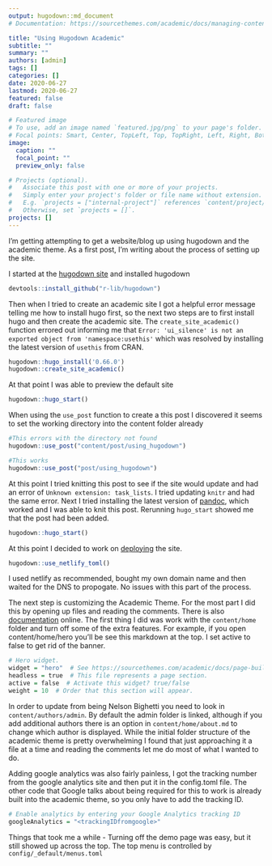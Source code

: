 ```yaml
---
output: hugodown::md_document
# Documentation: https://sourcethemes.com/academic/docs/managing-content/

title: "Using Hugodown Academic"
subtitle: ""
summary: ""
authors: [admin]
tags: []
categories: []
date: 2020-06-27
lastmod: 2020-06-27
featured: false
draft: false

# Featured image
# To use, add an image named `featured.jpg/png` to your page's folder.
# Focal points: Smart, Center, TopLeft, Top, TopRight, Left, Right, BottomLeft, Bottom, BottomRight.
image:
  caption: ""
  focal_point: ""
  preview_only: false

# Projects (optional).
#   Associate this post with one or more of your projects.
#   Simply enter your project's folder or file name without extension.
#   E.g. `projects = ["internal-project"]` references `content/project/deep-learning/index.md`.
#   Otherwise, set `projects = []`.
projects: []
---
```


I'm getting attempting to get a website/blog up using hugodown and the academic theme. As a first post, I'm writing about the process of setting up the site.

I started at the [hugodown site](https://hugodown.r-lib.org/index.html) and installed hugodown

```r
devtools::install_github("r-lib/hugodown")
```

Then when I tried to create an academic site I got a helpful error message telling me how to install hugo first, so the next two steps are to first install hugo and then create the academic site. The `create_site_academic()` function errored out informing me that `Error: 'ui_silence' is not an exported object from 'namespace:usethis'` which was resolved by installing the latest version of `usethis` from CRAN.

```r
hugodown::hugo_install('0.66.0')
hugodown::create_site_academic()
```

At that point I was able to preview the default site

```r
hugodown::hugo_start()
```

When using the `use_post` function to create a this post I discovered it seems to set the working directory into the content folder already

```r
#This errors with the directory not found
hugodown::use_post("content/post/using_hugodown")

#This works
hugodown::use_post("post/using_hugodown")
```

At this point I tried knitting this post to see if the site would update and had an error of `Unknown extension: task_lists`. I tried updating `knitr` and had the same error. Next I tried installing the latest version of [pandoc](https://pandoc.org/installing.html), which worked and I was able to knit this post. Rerunning `hugo_start` showed me that the post had been added. 

```r
hugodown::hugo_start()
```

At this point I decided to work on [deploying](https://hugodown.r-lib.org/articles/deploy.html) the site.

```r
hugodown::use_netlify_toml()
```

I used netlify as recommended, bought my own domain name and then waited for the DNS to propogate. No issues with this part of the process. 

The next step is customizing the Academic Theme. For the most part I did this by opening up files and reading the comments. There is also [documentation](https://sourcethemes.com/academic/docs/) online. The first thing I did was work with the `content/home` folder and turn off some of the extra features. For example, if you open content/home/hero you'll be see this markdown at the top. I set active to false to get rid of the banner. 

```r
# Hero widget.
widget = "hero"  # See https://sourcethemes.com/academic/docs/page-builder/
headless = true  # This file represents a page section.
active = false  # Activate this widget? true/false
weight = 10  # Order that this section will appear.
```

In order to update from being Nelson Bighetti you need to look in `content/authors/admin`. By default the admin folder is linked, although if you add additional authors there is an option in `content/home/about.md` to change which author is displayed. While the initial folder structure of the academic theme is pretty overwhelming I found that just approaching it a file at a time and reading the comments let me do most of what I wanted to do. 

Adding google analytics was also fairly painless, I got the tracking number from the google analytics site and then put it in the config.toml file. The other code that Google talks about being required for this to work is already built into the academic theme, so you only have to add the tracking ID. 

```r
# Enable analytics by entering your Google Analytics tracking ID
googleAnalytics = "<trackingIDfromgoogle>"
```


Things that took me a while
- Turning off the demo page was easy, but it still showed up across the top. The top menu is controlled by `config/_default/menus.toml`


